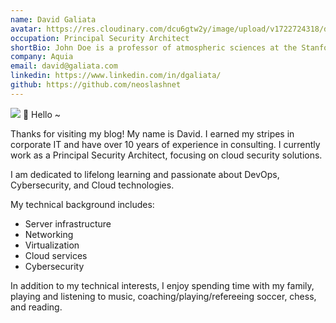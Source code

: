 ```yaml
---
name: David Galiata
avatar: https://res.cloudinary.com/dcu6gtw2y/image/upload/v1722724318/dg_acbdtk.jpg?img=50
occupation: Principal Security Architect
shortBio: John Doe is a professor of atmospheric sciences at the Stanford AI Lab. His research interests includes complexity modelling of tailwinds, headwinds and crosswinds.
company: Aquia
email: david@galiata.com
linkedin: https://www.linkedin.com/in/dgaliata/
github: https://github.com/neoslashnet
---
```

![](https://res.cloudinary.com/dcu6gtw2y/image/upload/v1722724295/me_s1ofpo.gif)
👋 Hello ~

Thanks for visiting my blog! My name is David. I earned my stripes in corporate IT and have over 10 years of experience in consulting. I currently work as a Principal Security Architect, focusing on cloud security solutions. 

I am dedicated to lifelong learning and passionate about DevOps, Cybersecurity, and Cloud technologies.

My technical background includes:
- Server infrastructure
- Networking
- Virtualization
- Cloud services
- Cybersecurity

In addition to my technical interests, I enjoy spending time with my family, playing and listening to music, coaching/playing/refereeing soccer, chess, and reading.
